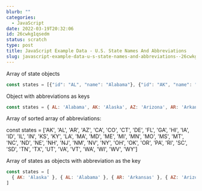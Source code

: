 ```yaml
---
blurb: ""
categories:
  - JavaScript
date: 2022-03-19T20:32:06
id: 26cwkg1qsedm
status: scratch
type: post
title: JavaScript Example Data - U.S. State Names And Abbreviations
slug: javascript-example-data-u-s-state-names-and-abbreviations--26cwkg1qsedm
---
```



Array of state objects 

```javascript
const states = [{"id": "AL", "name": "Alabama"}, {"id": "AK", "name": "Alaska"}, {"id": "AZ", "name": "Arizona"}, {"id": "AR", "name": "Arkansas"}, {"id": "CA", "name": "California"}, {"id": "CO", "name": "Colorado"}, {"id": "CT", "name": "Connecticut"}, {"id": "DE", "name": "Delaware"}, {"id": "FL", "name": "Florida"}, {"id": "GA", "name": "Georgia"}, {"id": "HI", "name": "Hawaii"}, {"id": "ID", "name": "Idaho"}, {"id": "IL", "name": "Illinois"}, {"id": "IN", "name": "Indiana"}, {"id": "IA", "name": "Iowa"}, {"id": "KS", "name": "Kansas"}, {"id": "KY", "name": "Kentucky"}, {"id": "LA", "name": "Louisiana"}, {"id": "ME", "name": "Maine"}, {"id": "MD", "name": "Maryland"}, {"id": "MA", "name": "Massachusetts"}, {"id": "MI", "name": "Michigan"}, {"id": "MN", "name": "Minnesota"}, {"id": "MS", "name": "Mississippi"}, {"id": "MO", "name": "Missouri"}, {"id": "MT", "name": "Montana"}, {"id": "NE", "name": "Nebraska"}, {"id": "NV", "name": "Nevada"}, {"id": "NH", "name": "New Hampshire"}, {"id": "NJ", "name": "New Jersey"}, {"id": "NM", "name": "New Mexico"}, {"id": "NY", "name": "New York"}, {"id": "NC", "name": "North Carolina"}, {"id": "ND", "name": "North Dakota"}, {"id": "OH", "name": "Ohio"}, {"id": "OK", "name": "Oklahoma"}, {"id": "OR", "name": "Oregon"}, {"id": "PA", "name": "Pennsylvania"}, {"id": "RI", "name": "Rhode Island"}, {"id": "SC", "name": "South Carolina"}, {"id": "SD", "name": "South Dakota"}, {"id": "TN", "name": "Tennessee"}, {"id": "TX", "name": "Texas"}, {"id": "UT", "name": "Utah"}, {"id": "VT", "name": "Vermont"}, {"id": "VA", "name": "Virginia"}, {"id": "WA", "name": "Washington"}, {"id": "WV", "name": "West Virginia"}, {"id": "WI", "name": "Wisconsin"}, {"id": "WY", "name": "Wyoming"}]
```




Object with abbreviations as keys

```javascript
const states = { AL: 'Alabama', AK: 'Alaska', AZ: 'Arizona', AR: 'Arkansas', CA: 'California', CO: 'Colorado', CT: 'Connecticut', DE: 'Delaware', FL: 'Florida', GA: 'Georgia', HI: 'Hawaii', ID: 'Idaho', IL: 'Illinois', IN: 'Indiana', IA: 'Iowa', KS: 'Kansas', KY: 'Kentucky', LA: 'Louisiana', ME: 'Maine', MD: 'Maryland', MA: 'Massachusetts', MI: 'Michigan', MN: 'Minnesota', MS: 'Mississippi', MO: 'Missouri', MT: 'Montana', NE: 'Nebraska', NV: 'Nevada', NH: 'New Hampshire', NJ: 'New Jersey', NM: 'New Mexico', NY: 'New York', NC: 'North Carolina', ND: 'North Dakota', OH: 'Ohio', OK: 'Oklahoma', OR: 'Oregon', PA: 'Pennsylvania', RI: 'Rhode Island', SC: 'South Carolina', SD: 'South Dakota', TN: 'Tennessee', TX: 'Texas', UT: 'Utah', VT: 'Vermont', VA: 'Virginia', WA: 'Washington', WV: 'West Virginia', WI: 'Wisconsin', WY: 'Wyoming' }
```

Array of sorted array of abbreviations:

const states = ['AK', 'AL', 'AR', 'AZ', 'CA', 'CO', 'CT', 'DE', 'FL', 'GA', 'HI', 'IA', 'ID', 'IL', 'IN', 'KS', 'KY', 'LA', 'MA', 'MD', 'ME', 'MI', 'MN', 'MO', 'MS', 'MT', 'NC', 'ND', 'NE', 'NH', 'NJ', 'NM', 'NV', 'NY', 'OH', 'OK', 'OR', 'PA', 'RI', 'SC', 'SD', 'TN', 'TX', 'UT', 'VA', 'VT', 'WA', 'WI', 'WV', 'WY']


Array of states as objects with abbreviation as the key

```javascript
const states = [
  { AK: 'Alaska' }, { AL: 'Alabama' }, { AR: 'Arkansas' }, { AZ: 'Arizona' }, { CA: 'California' }, { CO: 'Colorado' }, { CT: 'Connecticut' }, { DE: 'Delaware' }, { FL: 'Florida' }, { GA: 'Georgia' }, { HI: 'Hawaii' }, { IA: 'Iowa' }, { ID: 'Idaho' }, { IL: 'Illinois' }, { IN: 'Indiana' }, { KS: 'Kansas' }, { KY: 'Kentucky' }, { LA: 'Louisiana' }, { MA: 'Massachusetts' }, { MD: 'Maryland' }, { ME: 'Maine' }, { MI: 'Michigan' }, { MN: 'Minnesota' }, { MO: 'Missouri' }, { MS: 'Mississippi' }, { MT: 'Montana' }, { NC: 'North Carolina' }, { ND: 'North Dakota' }, { NE: 'Nebraska' }, { NH: 'New Hampshire' }, { NJ: 'New Jersey' }, { NM: 'New Mexico' }, { NV: 'Nevada' }, { NY: 'New York' }, { OH: 'Ohio' }, { OK: 'Oklahoma' }, { OR: 'Oregon' }, { PA: 'Pennsylvania' }, { RI: 'Rhode Island' }, { SC: 'South Carolina' }, { SD: 'South Dakota' }, { TN: 'Tennessee' }, { TX: 'Texas' }, { UT: 'Utah' }, { VA: 'Virginia' }, { VT: 'Vermont' }, { WA: 'Washington' }, { WI: 'Wisconsin' }, { WV: 'West Virginia' }, { WY: 'Wyoming' }
]


